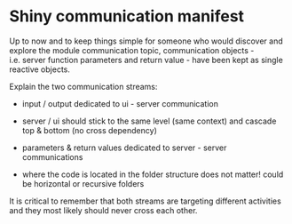 # Shiny communication manifest

Up to now and to keep things simple for someone who would discover and explore the module communication topic, communication objects - i.e. server function parameters and return value - have been kept as single reactive objects.

Explain the two communication streams:

-   input / output dedicated to ui - server communication

-   server / ui should stick to the same level (same context) and cascade top & bottom (no cross dependency)

-   parameters & return values dedicated to server - server communications

-   where the code is located in the folder structure does not matter! could be horizontal or recursive folders

It is critical to remember that both streams are targeting different activities and they most likely should never cross each other.
